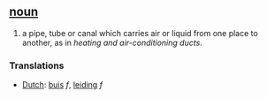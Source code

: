 == [[noun]] ==
#a pipe, tube or canal which carries air or liquid from one place to another, as in ''heating and air-conditioning ducts''.
===Translations===
*[[Dutch]]: [[buis]] ''f'', [[leiding]] ''f''